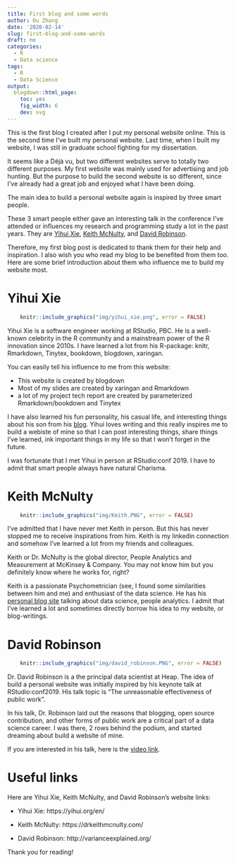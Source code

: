 ```yaml
---
title: First blog and some words
author: Ou Zhang
date: '2020-02-14'
slug: first-blog-and-some-words
draft: no
categories: 
  - R
  - Data science
tags:
  - R
  - Data Science
output:
  blogdown::html_page:
    toc: yes
    fig_width: 6
    dev: svg
---
```


This is the first blog I created after I put my personal website online. This is the second time I've built my personal website. Last time, when I built my website, I was still in graduate school fighting for my dissertation. 

It seems like a Déjà vu, but two different websites serve to totally two different purposes. 
My first website was mainly used for advertising and job hunting. But the purpose to build the second website is so different, since I've already had a great job and enjoyed what I have been doing. 

The main idea to build a personal website again is inspired by three smart people.

These 3 smart people either gave an interesting talk in the conference I've attended or influences my research and programming study a lot in the past years. They are [Yihui Xie](https://yihui.org/en/), [Keith McNulty](https://drkeithmcnulty.com/), and [David Robinson](http://varianceexplained.org/). 

Therefore, my first blog post is dedicated to thank them for their help and inspiration. 
I also wish you who read my blog to be benefited from them too. Here are some brief introduction about them who influence me to build my website most.

# Yihui Xie  


```r

    knitr::include_graphics("img/yihui_xie.png", error = FALSE)

```

Yihui Xie is a software engineer working at RStudio, PBC. He is a well-known celebrity in the R community and a mainstream power of the R innovation since 2010s. I have learned a lot from his R-package: knitr, Rmarkdown, Tinytex, bookdown, blogdown, xaringan.

You can easily tell his influence to me from this website: 

* This website is created by blogdown
* Most of my slides are created by xaringan and Rmarkdown
* a lot of my project tech report are created by parameterized Rmarkdown/bookdown and Tinytex

I have also learned his fun personality, his casual life, and interesting things about his son from his [blog](https://yihui.org/en/). Yihui loves writing and this really inspires me to build a webiste of mine so that I can post interesting things, share things I've learned, ink important things in my life so that I won't forget in the future.

I was fortunate that I met Yihui in person at RStudio:conf 2019. I have to admit that smart people always have natural Charisma.  

# Keith McNulty


```r

    knitr::include_graphics("img/Keith.PNG", error = FALSE)

```

I've admitted that I have never met Keith in person. But this has never stopped me to receive inspirations from him. Keith is my linkedin connection and somehow I've learned a lot from my friends and colleagues. 

Keith or Dr. McNulty is the global director, People Analytics and Measurement at McKinsey & Company. You may not know him but you definitely know where he works for, right?

Keith is a passionate Psychometrician (see, I found some similarities between him and me) and enthusiast of the data science. He has his [personal blog site](https://drkeithmcnulty.com/) talking about data science, people analytics. I admit that I've learned a lot and sometimes directly borrow his idea to my website, or blog-writings. 


# David Robinson

```r

    knitr::include_graphics("img/david_robinson.PNG", error = FALSE)

```

Dr. David Robinson is a the principal data scientist at Heap. The idea of build a personal website was initially inspired by his keynote talk at RStudio:conf2019. His talk topic is "The unreasonable effectiveness of public work". 

In his talk, Dr. Robinson laid out the reasons that blogging, open source contribution, and other forms of public work are a critical part of a data science career. I was there, 2 rows behind the podium, and started dreaming about build a website of mine.

If you are interested in his talk, here is the [video link](https://rstudio.com/resources/rstudioconf-2019/the-unreasonable-effectiveness-of-public-work/).


# Useful links

Here are Yihui Xie, Keith McNulty, and David Robinson's website links:

* Yihui Xie: https://yihui.org/en/

* Keith McNulty: https://drkeithmcnulty.com/

* David Robinson: http://varianceexplained.org/ 

Thank you for reading!



